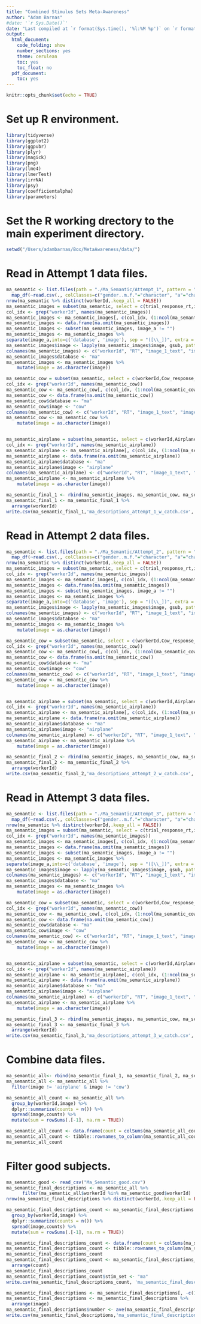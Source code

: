 ```yaml
---
title: "Combined Stimulus Sets Meta-Awareness"
author: "Adam Barnas"
#date: '`r Sys.Date()`'
date: "Last compiled at `r format(Sys.time(), '%l:%M %p')` on `r format(Sys.time(), '%B %d, %Y')`"
output:
  html_document:
    code_folding: show
    number_sections: yes
    theme: cerulean
    toc: yes
    toc_float: no
  pdf_document:
    toc: yes
---
```


```r
knitr::opts_chunk$set(echo = TRUE)
```

# Set up R environment.

```r
library(tidyverse)
library(ggplot2)
library(ggpubr)
library(plyr)
library(magick)
library(png)
library(lme4)
library(lmerTest)
library(irrNA)
library(psy)
library(coefficientalpha)
library(parameters)
```

# Set the R working drectory to the main experiment directory.

```r
setwd("/Users/adambarnas/Box/MetaAwareness/data/")  
```

# Read in Attempt 1 data files.

```r
ma_semantic <- list.files(path = "./Ma_Semantic/Attempt_1", pattern = "*.csv", full.names = T, ignore.case = F) %>%
  map_df(~read.csv(., colClasses=c("gender..m.f."="character", "a"="character", "tp_a"="character")))
nrow(ma_semantic %>% distinct(workerId,.keep_all = FALSE))
ma_semantic_images = subset(ma_semantic, select = c(trial_response_rt,image_1_text,image_2_text,workerId,image_a))
col_idx <- grep("workerId", names(ma_semantic_images))
ma_semantic_images <- ma_semantic_images[, c(col_idx, (1:ncol(ma_semantic_images))[-col_idx])]
ma_semantic_images <- data.frame(na.omit(ma_semantic_images))
ma_semantic_images <- subset(ma_semantic_images, image_a != "")
ma_semantic_images <- ma_semantic_images %>%
separate(image_a,into=c('database', 'image'), sep = "([\\_])", extra = "merge")
ma_semantic_images$image <- lapply(ma_semantic_images$image, gsub, pattern='-a_w_outline.jpg', replacement='')
colnames(ma_semantic_images) <- c("workerId", "RT", "image_1_text", "image_2_text", "database", "image")
ma_semantic_images$database <- "ma"
ma_semantic_images <- ma_semantic_images %>%  
    mutate(image = as.character(image))

ma_semantic_cow = subset(ma_semantic, select = c(workerId,Cow_response_rt,Cow_a_text,Cow_b_text))
col_idx <- grep("workerId", names(ma_semantic_cow))
ma_semantic_cow <- ma_semantic_cow[, c(col_idx, (1:ncol(ma_semantic_cow))[-col_idx])]
ma_semantic_cow <- data.frame(na.omit(ma_semantic_cow))
ma_semantic_cow$database <- "ma"
ma_semantic_cow$image <- "cow"
colnames(ma_semantic_cow) <- c("workerId", "RT", "image_1_text", "image_2_text", "database", "image")
ma_semantic_cow <- ma_semantic_cow %>%  
    mutate(image = as.character(image))


ma_semantic_airplane = subset(ma_semantic, select = c(workerId,Airplane_response_rt,Airplane_a_text,Airplane_b_text))
col_idx <- grep("workerId", names(ma_semantic_airplane))
ma_semantic_airplane <- ma_semantic_airplane[, c(col_idx, (1:ncol(ma_semantic_airplane))[-col_idx])]
ma_semantic_airplane <- data.frame(na.omit(ma_semantic_airplane))
ma_semantic_airplane$database <- "ma"
ma_semantic_airplane$image <- "airplane"
colnames(ma_semantic_airplane) <- c("workerId", "RT", "image_1_text", "image_2_text", "database", "image")
ma_semantic_airplane <- ma_semantic_airplane %>%  
    mutate(image = as.character(image))

ma_semantic_final_1 <- rbind(ma_semantic_images, ma_semantic_cow, ma_semantic_airplane)
ma_semantic_final_1 <- ma_semantic_final_1 %>% 
  arrange(workerId)
write.csv(ma_semantic_final_1,'ma_descriptions_attempt_1_w_catch.csv', row.names=FALSE)
```

# Read in Attempt 2 data files.

```r
ma_semantic <- list.files(path = "./Ma_Semantic/Attempt_2", pattern = "*.csv", full.names = T, ignore.case = F) %>%
  map_df(~read.csv(., colClasses=c("gender..m.f."="character", "a"="character", "tp_a"="character")))
nrow(ma_semantic %>% distinct(workerId,.keep_all = FALSE))
ma_semantic_images = subset(ma_semantic, select = c(trial_response_rt,image_1_text,image_2_text,workerId,image_a))
col_idx <- grep("workerId", names(ma_semantic_images))
ma_semantic_images <- ma_semantic_images[, c(col_idx, (1:ncol(ma_semantic_images))[-col_idx])]
ma_semantic_images <- data.frame(na.omit(ma_semantic_images))
ma_semantic_images <- subset(ma_semantic_images, image_a != "")
ma_semantic_images <- ma_semantic_images %>%
separate(image_a,into=c('database', 'image'), sep = "([\\_])", extra = "merge")
ma_semantic_images$image <- lapply(ma_semantic_images$image, gsub, pattern='-a_w_outline.jpg', replacement='')
colnames(ma_semantic_images) <- c("workerId", "RT", "image_1_text", "image_2_text", "database", "image")
ma_semantic_images$database <- "ma"
ma_semantic_images <- ma_semantic_images %>%  
    mutate(image = as.character(image))

ma_semantic_cow = subset(ma_semantic, select = c(workerId,Cow_response_rt,Cow_a_text,Cow_b_text))
col_idx <- grep("workerId", names(ma_semantic_cow))
ma_semantic_cow <- ma_semantic_cow[, c(col_idx, (1:ncol(ma_semantic_cow))[-col_idx])]
ma_semantic_cow <- data.frame(na.omit(ma_semantic_cow))
ma_semantic_cow$database <- "ma"
ma_semantic_cow$image <- "cow"
colnames(ma_semantic_cow) <- c("workerId", "RT", "image_1_text", "image_2_text", "database", "image")
ma_semantic_cow <- ma_semantic_cow %>%  
    mutate(image = as.character(image))


ma_semantic_airplane = subset(ma_semantic, select = c(workerId,Airplane_response_rt,Airplane_a_text,Airplane_b_text))
col_idx <- grep("workerId", names(ma_semantic_airplane))
ma_semantic_airplane <- ma_semantic_airplane[, c(col_idx, (1:ncol(ma_semantic_airplane))[-col_idx])]
ma_semantic_airplane <- data.frame(na.omit(ma_semantic_airplane))
ma_semantic_airplane$database <- "ma"
ma_semantic_airplane$image <- "airplane"
colnames(ma_semantic_airplane) <- c("workerId", "RT", "image_1_text", "image_2_text", "database", "image")
ma_semantic_airplane <- ma_semantic_airplane %>%  
    mutate(image = as.character(image))

ma_semantic_final_2 <- rbind(ma_semantic_images, ma_semantic_cow, ma_semantic_airplane)
ma_semantic_final_2 <- ma_semantic_final_2 %>% 
  arrange(workerId)
write.csv(ma_semantic_final_2,'ma_descriptions_attempt_2_w_catch.csv', row.names=FALSE)
```

# Read in Attempt 3 data files.

```r
ma_semantic <- list.files(path = "./Ma_Semantic/Attempt_3", pattern = "*.csv", full.names = T, ignore.case = F) %>%
  map_df(~read.csv(., colClasses=c("gender..m.f."="character", "a"="character", "tp_a"="character")))
nrow(ma_semantic %>% distinct(workerId,.keep_all = FALSE))
ma_semantic_images = subset(ma_semantic, select = c(trial_response_rt,image_1_text,image_2_text,workerId,image_a))
col_idx <- grep("workerId", names(ma_semantic_images))
ma_semantic_images <- ma_semantic_images[, c(col_idx, (1:ncol(ma_semantic_images))[-col_idx])]
ma_semantic_images <- data.frame(na.omit(ma_semantic_images))
ma_semantic_images <- subset(ma_semantic_images, image_a != "")
ma_semantic_images <- ma_semantic_images %>%
separate(image_a,into=c('database', 'image'), sep = "([\\_])", extra = "merge")
ma_semantic_images$image <- lapply(ma_semantic_images$image, gsub, pattern='-a_w_outline.jpg', replacement='')
colnames(ma_semantic_images) <- c("workerId", "RT", "image_1_text", "image_2_text", "database", "image")
ma_semantic_images$database <- "ma"
ma_semantic_images <- ma_semantic_images %>%  
    mutate(image = as.character(image))

ma_semantic_cow = subset(ma_semantic, select = c(workerId,Cow_response_rt,Cow_a_text,Cow_b_text))
col_idx <- grep("workerId", names(ma_semantic_cow))
ma_semantic_cow <- ma_semantic_cow[, c(col_idx, (1:ncol(ma_semantic_cow))[-col_idx])]
ma_semantic_cow <- data.frame(na.omit(ma_semantic_cow))
ma_semantic_cow$database <- "ma"
ma_semantic_cow$image <- "cow"
colnames(ma_semantic_cow) <- c("workerId", "RT", "image_1_text", "image_2_text", "database", "image")
ma_semantic_cow <- ma_semantic_cow %>%  
    mutate(image = as.character(image))


ma_semantic_airplane = subset(ma_semantic, select = c(workerId,Airplane_response_rt,Airplane_a_text,Airplane_b_text))
col_idx <- grep("workerId", names(ma_semantic_airplane))
ma_semantic_airplane <- ma_semantic_airplane[, c(col_idx, (1:ncol(ma_semantic_airplane))[-col_idx])]
ma_semantic_airplane <- data.frame(na.omit(ma_semantic_airplane))
ma_semantic_airplane$database <- "ma"
ma_semantic_airplane$image <- "airplane"
colnames(ma_semantic_airplane) <- c("workerId", "RT", "image_1_text", "image_2_text", "database", "image")
ma_semantic_airplane <- ma_semantic_airplane %>%  
    mutate(image = as.character(image))

ma_semantic_final_3 <- rbind(ma_semantic_images, ma_semantic_cow, ma_semantic_airplane)
ma_semantic_final_3 <- ma_semantic_final_3 %>% 
  arrange(workerId)
write.csv(ma_semantic_final_3,'ma_descriptions_attempt_3_w_catch.csv', row.names=FALSE)
```

# Combine data files.

```r
ma_semantic_all<- rbind(ma_semantic_final_1, ma_semantic_final_2, ma_semantic_final_3)
ma_semantic_all <- ma_semantic_all %>% 
  filter(image != 'airplane' & image != 'cow')

ma_semantic_all_count <- ma_semantic_all %>% 
  group_by(workerId,image) %>% 
  dplyr::summarize(counts = n()) %>%
  spread(image,counts) %>%
  mutate(sum = rowSums(.[-1], na.rm = TRUE))

ma_semantic_all_count <- data.frame(count = colSums(ma_semantic_all_count[,2:70], na.rm = TRUE))
ma_semantic_all_count <- tibble::rownames_to_column(ma_semantic_all_count, "image")
ma_semantic_all_count
```

# Filter good subjects.

```r
ma_semantic_good <- read_csv("Ma_Semantic_good.csv")
ma_semantic_final_descriptions <- ma_semantic_all %>% 
      filter(ma_semantic_all$workerId %in% ma_semantic_good$workerId)
nrow(ma_semantic_final_descriptions %>% distinct(workerId,.keep_all = FALSE))

ma_semantic_final_descriptions_count <- ma_semantic_final_descriptions %>% 
  group_by(workerId,image) %>% 
  dplyr::summarize(counts = n()) %>%
  spread(image,counts) %>%
  mutate(sum = rowSums(.[-1], na.rm = TRUE))

ma_semantic_final_descriptions_count <- data.frame(count = colSums(ma_semantic_final_descriptions_count[,2:70], na.rm = TRUE))
ma_semantic_final_descriptions_count <- tibble::rownames_to_column(ma_semantic_final_descriptions_count, "image")
ma_semantic_final_descriptions_count
ma_semantic_final_descriptions_count <- ma_semantic_final_descriptions_count %>% 
  arrange(count)
ma_semantic_final_descriptions_count
ma_semantic_final_descriptions_count$stim_set <- "ma"
write.csv(ma_semantic_final_descriptions_count, 'ma_semantic_final_descriptions_count.csv', row.names=FALSE)

ma_semantic_final_descriptions <- ma_semantic_final_descriptions[, -c(1,2)]
ma_semantic_final_descriptions <- ma_semantic_final_descriptions %>% 
  arrange(image)
ma_semantic_final_descriptions$number <- ave(ma_semantic_final_descriptions$image_1_text, ma_semantic_final_descriptions$image, FUN = seq_along)
write.csv(ma_semantic_final_descriptions,'ma_semantic_final_descriptions.csv', row.names=FALSE)
```